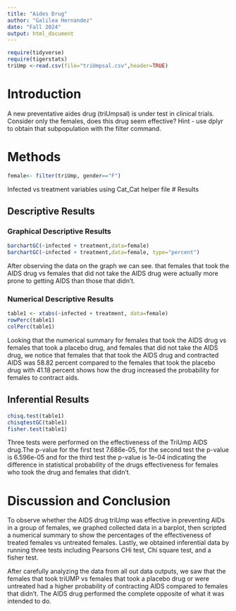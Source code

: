 ```yaml
---
title: "Aides Drug"
author: "Galilea Hernandez"
date: "Fall 2024"
output: html_document
---
```


```r
require(tidyverse)
require(tigerstats)
triUmp <-read.csv(file="triUmpsal.csv",header=TRUE)
```


# Introduction

<!--In this section you explain what you are trying to show.  Where did the data come from?  What is the research or other question you are trying to answer?.  If you skimp in this section expect to be marked down in your grade. Paint a picture of the project a couple of paragraphs is expected!-->

A new  preventative aides drug (triUmpsal) is under test in clinical trials. Consider only the females, does this drug seem effective?  Hint - use dplyr to obtain that subpopulation with the filter command.

# Methods

<!--Decide on your methods:  use "variable analysis" or other appropriate descriptors.  Make sure to choose at least one graphical method and at least one numerical method. Discuss what data manipulations may be needed for example subsetting or other binning procedures and what sort of graphical displays and inferential tools will be used!-->
```r
female<- filter(triUmp, gender=="F")

```
Infected vs treatment variables using Cat_Cat helper file
# Results

<!--Divide this section into two sub-sections:  One for your descriptive  results and one for your inferential results.!-->

## Descriptive Results

### Graphical Descriptive Results

<!--Graphical results here.  Make sure to show your code.  Provide appropriate labels for axes, giving units if possible, and provide a good title for the graph, too.  Use the graphical results to describe the patterns if any that exist in the data as focused toward the research question. Bottom line is to explain the features of the graph that are relevant to conforming or departing to what is expected by your null hypothesis !-->
```r
barchartGC(~infected + treatment,data=female)
barchartGC(~infected + treatment,data=female, type="percent")

```

After observing the data on the graph we can see. that females that took the AIDS drug vs females that did not take the AIDS drug were actually more prone to getting AIDS than those that didn't. 

### Numerical Descriptive Results

<!--Numerical results go here. Use the numerical results to describe the patterns if any that exist in the data as focused toward the research question!-->
```r
table1 <- xtabs(~infected + treatment, data=female)
rowPerc(table1)
colPerc(table1)
```

Looking that the numerical summary for females that took the AIDS drug vs females that took a placebo drug, and females that did not take the AIDS drug, we notice that females that that took the AIDS drug and contracted AIDS was 58.82 percent compared to the females that took the placebo drug with 41.18 percent shows how the drug increased the probability for females to contract aids. 

## Inferential Results

<!--State hypothesis clearly.  Make sure your discussion of the inferential test covers all the aspects that the test output produces, such as test statistic, p-value etc.  Make a decision about the null hypothesis, explain the assumptions on which the selected test/procedure was based, and why the chosen procedure satisfys the assumptions and is appropriate to answer the research question!-->

```r
chisq.test(table1)
chisqtestGC(table1)
fisher.test(table1)
```

Three tests were performed on the effectiveness of the TriUmp AIDS drug.The p-value for the first test 7.686e-05, for the second test the p-value is 6.596e-05 and for the third test the p-value is 1e-04 indicating the difference in statistical probability of the drugs effectiveness for females who took the drug and females that didn't.   

# Discussion and Conclusion

<!--Discussion and conclusion here.  If you found a relationship be sure to consider whether the relationship occurs because one of the variavbles causes the other, or whether they perhasps are related for some other reason.  Watch the chapter 6 videos from the GeorgeTown videos collection.!-->

To observe whether the AIDS drug triUmp was effective in preventing AIDs in a group of females, we graphed collected data in a barplot, then scripted a numerical summary to show the percentages of the effectiveness of treated females vs untreated females. Lastly, we obtained inferential data by running three tests including Pearsons CHi test, Chi square test, and a fisher test.

After carefully analyzing the data from all out data outputs, we saw that the females that took triUMP vs females that took a placebo drug or were untreated had a higher probability of contracting AIDS compared to females that didn't. The AIDS drug performed the complete opposite of what it was intended to do.